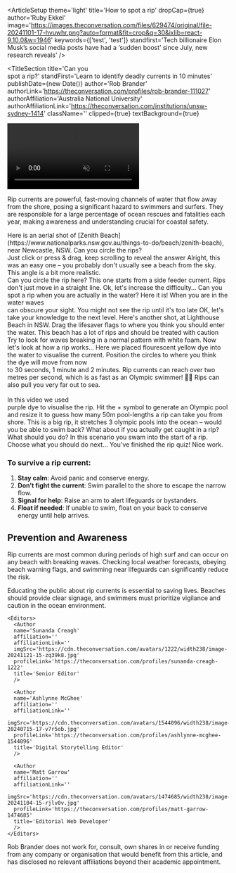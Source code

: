 
<ArticleSetup
  theme='light'
  title='How to spot a rip'
  dropCap={true}
  author='Ruby Ekkel'
  image='https://images.theconversation.com/files/629474/original/file-20241101-17-hvuwhr.png?auto=format&fit=crop&q=30&ixlib=react-9.10.0&w=1946'
  keywords={['test', 'test']}
  standfirst='Tech billionaire Elon Musk’s social media posts have had a ‘sudden boost’ since July, new research reveals'
/>

<TitleSection
  title='Can you <br/> spot a rip?'
  standFirst='Learn to identify deadly currents in 10 minutes'
  publishDate={new Date()}
  author='Rob Brander'
  authorLink='https://theconversation.com/profiles/rob-brander-111027'
  authorAffiliation='Australia National University'
  authorAffiliationLink='https://theconversation.com/institutions/unsw-sydney-1414'
  className=''
  clipped={true}
  textBackground={true}
>
  <video
    id='title_video'
    playsInline
    muted
    autoPlay
    loop
    src='titleVideo.webm'
    className='h-full w-full object-cover object-bottom'
  />
</TitleSection>

Rip currents are powerful, fast-moving channels of water that flow away from the shore, posing a significant hazard to swimmers and surfers. They are responsible for a large percentage of ocean rescues and fatalities each year, making awareness and understanding crucial for coastal safety.

<ScrollSection pinType='pin_clipped' className='my-12'>
  <ScrollBackground>
  <Picture
      src='https://images.theconversation.com/files/634718/original/file-20241127-15-5rghif.jpg'
      loading='eager'
      className='full_screen_media make_visible grid'
      imgClassName=' aspect-[4/3]'
      caption=''
      source=''
      sourceLink=''
      alt='Zenith Beach near Newcastle, NSW'
      focalPoint={{
        mobile: { x: 0.5, y: 0.5 },
        tablet: { x: 0.5, y: 0.5 },
        tabletLandscape: { x: 0.5, y: 0.5 },
        laptop: { x: 0.5, y: 0.5 },
        desktop: { x: 0.5, y: 0.5 }
      }}
    />
    <div className='full_screen_media content-center bg-neutral-50'>
      <QuizOne />
    </div>
    <div className='full_screen_media content-center bg-neutral-50'>
      <QuizTwo />
    </div>
    <div className='full_screen_media content-center bg-neutral-50'>
      <QuizThree />
    </div>
    <Picture
      src='https://images.theconversation.com/files/634719/original/file-20241127-15-e3i137.jpg'
      loading='eager'
      className='full_screen_media  grid'
      imgClassName=' aspect-[4/3]'
      caption=''
      source=''
      sourceLink=''
      alt='Zenith Beach near Newcastle, NSW'
      focalPoint={{
        mobile: { x: 0.5, y: 0.5 },
        tablet: { x: 0.5, y: 0.5 },
        tabletLandscape: { x: 0.5, y: 0.5 },
        laptop: { x: 0.5, y: 0.5 },
        desktop: { x: 0.5, y: 0.5 }
      }}
    />
    <div className='full_screen_media content-center bg-neutral-50'>
      <QuizFour />
    </div>
    <div className='full_screen_media content-center bg-neutral-50'>
      <QuizFive />
    </div>
    <div className='full_screen_media content-center bg-neutral-50'>
      <QuizSix />
    </div>
    <div className='full_screen_media content-center bg-neutral-50'>
      <QuizSeven />
    </div>
  </ScrollBackground>
  <ScrollForeground>
    <ScrollTextChapter className='mt-[20vh] pointer-events-auto' position='center' id={'quiz1-step'}>
      Here is an aerial shot of [Zenith Beach](https://www.nationalparks.nsw.gov.au/things-to-do/beach/zenith-beach), near Newcastle, NSW.
    </ScrollTextChapter>
    <ScrollTextChapter step='step' position='center' className='mb-[50vh]'>
    Can you circle the rips? <br/>
    <span className='text-xs bg-neutral-400 py-1 px-2 rounded-md shadow-md'>Just click or press & drag, keep scrolling to reveal the answer</span>
    </ScrollTextChapter>
    <ScrollTextChapter position='center' id={'quizOneAnswerStep'} className='answerStep'>
      Alright, this was an easy one – you probably don't usually see a beach from the sky.
    </ScrollTextChapter>
    <ScrollTextChapter step='step' position='center' className='mb-[50vh]'>
      This angle is a bit more realistic. <br/>
      Can you circle the rip here?
    </ScrollTextChapter>
    <ScrollTextChapter position='center' id={'quizTwoAnswerStep'} className='answerStep'>
    This one starts from a side feeder current. Rips don't just move in a straight line.
    </ScrollTextChapter>
    <ScrollTextChapter position='center' >
    Ok, let's increase the difficulty...
    </ScrollTextChapter>
    <ScrollTextChapter step='step' position='center' className='mb-[50vh]'>
      Can you spot a rip when you are actually <span className="font-bold underline [font-size:larger]">in</span> the water?
    </ScrollTextChapter>
    <ScrollTextChapter position='center' id={'quizThreeAnswerStep'} className='answerStep'>
      Here it is! When you are in the water waves<br/>
       can obscure your sight. You might not see the rip until it's too late
    </ScrollTextChapter>
    <ScrollTextChapter position='center' >
      OK, let's take your knowledge to the next level.
    </ScrollTextChapter>
    <ScrollTextChapter step='step' position='center' id={'quizFour-step'}>
      Here's another shot, at Lighthouse Beach in NSW.
    </ScrollTextChapter>
    <ScrollTextChapter step='step' position='center' className='mb-[50vh]'>
      Drag the lifesaver flags to where you think you should enter the water.
    </ScrollTextChapter>
    <ScrollTextChapter position='center' id={'quizFourAnswerStep'} className='answerStep'>
      This beach has a lot of rips and should be treated with caution<br/>
      Try to look for waves breaking in a normal pattern with white foam.
    </ScrollTextChapter>
    <ScrollTextChapter position='center' >
      Now let's look at how a rip works...
    </ScrollTextChapter>
    <ScrollTextChapter step='step' position='center'>
      Here we placed flourescent <span className="inline-block w-max bg-[#d2f536] py-1 px-2 rounded-md text-black">yellow dye</span> into the water to visualise the current.
    </ScrollTextChapter>
    <ScrollTextChapter position='center' id={'quizFive-step-2'} className='mb-[50vh]'>
      Position the circles to where you think <br/>
      the dye will move from <span className="inline-block w-max bg-red-50 text-red-900 py-1 px-2 rounded-md my-1">now</span> <br/>
      to <span className="my-1 inline-block w-max bg-red-200 py-1 px-2 rounded-md text-red-900">30 seconds</span>, <span className="my-1 inline-block w-max bg-red-400 py-1 px-2 rounded-md">1 minute</span> and <span className="my-1 inline-block w-max bg-red-600 py-1 px-2 rounded-md">2 minutes</span>.
    </ScrollTextChapter>
    <ScrollTextChapter position='center' id={'quizFiveAnswerStep'} className='answerStep md:w-3/5'>
      Rip currents can reach over two metres per second, which is as fast as an Olympic swimmer! <span className='text-3xl leading-none'>🏊‍♀️</span>
    </ScrollTextChapter>
    <ScrollTextChapter step='step' position='center' className='md:w-3/5'>
      Rips can also pull you very far out to sea.<br/><br/>In this video we used<br/><span className="inline-block w-max bg-[#694756] py-1 px-2 rounded-md">purple dye</span> to visualise the rip.
    </ScrollTextChapter>
    <ScrollTextChapter position='center' id={'quizSix-step'} className='mb-[50vh]'>
      Hit the <span className='my-1 inline-block bg-blue-400/50 py-1 px-2 rounded-full text-2xl w-10 h-10 text-black font-bold aspect-square border leading-0'>+</span> symbol to generate an Olympic pool and resize it to guess how many <span className='my-1 inline-block w-max bg-blue-600 py-1 px-2 rounded-md'>50m pool-lengths</span> a rip can take you from shore.
    </ScrollTextChapter>
    <ScrollTextChapter  position='center' id={'quizSixAnswerStep'} className='answerStep'>
    This is a big rip, it stretches <span className="inline-block w-max bg-blue-600 py-1 px-2 rounded-md">3 olympic pools</span> into the ocean – would you be able to swim back?
    </ScrollTextChapter>
    <ScrollTextChapter step='step' position='center' >
      What about if you actually get caught in a rip? What should you do?
    </ScrollTextChapter>
    <ScrollTextChapter id={'quizSeven-step'} position='center mb-[50vh]' >
      In this scenario you swam into the start of a rip.<br/>
      Choose what you should do next...
    </ScrollTextChapter>
    <ScrollTextChapter position='center mb-[50vh]' >
      You've finished the rip quiz! Nice work.
    </ScrollTextChapter>
  </ScrollForeground>
</ScrollSection>

### To survive a rip current:

1. **Stay calm**: Avoid panic and conserve energy.
2. **Don’t fight the current**: Swim parallel to the shore to escape the narrow flow.
3. **Signal for help**: Raise an arm to alert lifeguards or bystanders.
4. **Float if needed**: If unable to swim, float on your back to conserve energy until help arrives.

## Prevention and Awareness

Rip currents are most common during periods of high surf and can occur on any beach with breaking waves. Checking local weather forecasts, obeying beach warning flags, and swimming near lifeguards can significantly reduce the risk.

Educating the public about rip currents is essential to saving lives. Beaches should provide clear signage, and swimmers must prioritize vigilance and caution in the ocean environment.

<AuthorSection>
  <Editorial>
    <Authors>
      <Author
      name='Rob Brander'
      affiliation='School of Biological, Earth & Environmental Sciences, UNSW Sydney'
      affiliationLink='https://theconversation.com/institutions/unsw-sydney-1414'
      imgSrc='https://cdn.theconversation.com/avatars/111027/width238/image-20200702-111359-80z6l6.jpg'
      profileLink='https://theconversation.com/profiles/rob-brander-111027'
      title='Professor'
      />
    </Authors>

    <Editors>
      <Author
      name='Sunanda Creagh'
      affiliation=''
      affiliationLink=''
      imgSrc='https://cdn.theconversation.com/avatars/1222/width238/image-20241121-15-zq39k8.jpg'
      profileLink='https://theconversation.com/profiles/sunanda-creagh-1222'
      title='Senior Editor'
      />

      <Author
      name='Ashlynne McGhee'
      affiliation=''
      affiliationLink=''
      imgSrc='https://cdn.theconversation.com/avatars/1544096/width238/image-20240715-17-v7r5ob.jpg'
      profileLink='https://theconversation.com/profiles/ashlynne-mcghee-1544096'
      title='Digital Storytelling Editor'
      />

      <Author
      name='Matt Garrow'
      affiliation=''
      affiliationLink=''
      imgSrc='https://cdn.theconversation.com/avatars/1474685/width238/image-20241104-15-rjlv0v.jpg'
      profileLink='https://theconversation.com/profiles/matt-garrow-1474685'
      title='Editorial Web Developer'
      />
    </Editors>

  </Editorial>

  <Disclosures>
    Rob Brander does not work for, consult, own shares in or receive funding from any company or organisation that would
    benefit from this article, and has disclosed no relevant affiliations beyond their academic appointment.
  </Disclosures>
</AuthorSection>


